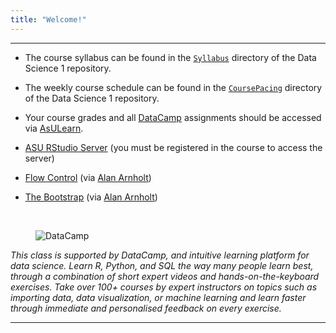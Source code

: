 ```yaml
---
title: "Welcome!"
---
```


* * *

* The course syllabus can be found in the [`Syllabus`](./Syllabus/SyllabusS2018.html) directory of the Data Science 1 repository.

* The weekly course schedule can be found in the [`CoursePacing`](./CoursePacing/CoursePacingS2018.html) directory of the Data Science 1 repository.

* Your course grades and all [DataCamp](https://www.datacamp.com/home) assignments should be accessed via [AsULearn](https://asulearn.appstate.edu/).

* [ASU RStudio Server](https://mathr.math.appstate.edu) (you must be registered in the course to access the server)

* [Flow Control](../STT3851ClassRepo/Rmarkdown/FlowControl.html) (via [Alan Arnholt](https://alanarnholt.github.io/))

* [The Bootstrap](../STT3851ClassRepo/Rmarkdown/TheBootstrap.html) (via [Alan Arnholt](https://alanarnholt.github.io/))

<br>

<figure><img src="./images/DataCamp125px.png" alt="DataCamp" align="left"></figure><br>

_This class is supported by DataCamp, and intuitive learning platform for data science. Learn R, Python, and SQL the way many people learn best, through a combination of short expert videos and hands-on-the-keyboard exercises. Take over 100+ courses by expert instructors on topics such as importing data, data visualization, or machine learning and learn faster through immediate and personalised feedback on every exercise._


* * *
